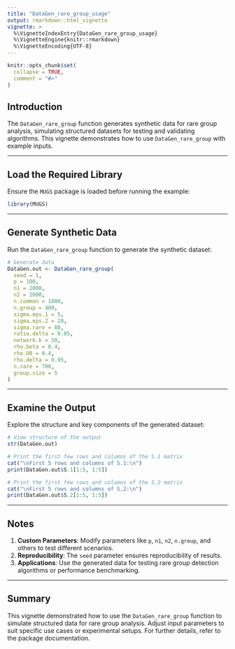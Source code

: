 ```yaml
---
title: "DataGen_rare_group_usage"
output: rmarkdown::html_vignette
vignette: >
  %\VignetteIndexEntry{DataGen_rare_group_usage}
  %\VignetteEngine{knitr::rmarkdown}
  %\VignetteEncoding{UTF-8}
---
```


```r
knitr::opts_chunk$set(
  collapse = TRUE,
  comment = "#>"
)
```

## Introduction

The `DataGen_rare_group` function generates synthetic data for rare group analysis, simulating structured datasets for testing and validating algorithms. This vignette demonstrates how to use `DataGen_rare_group` with example inputs.

---

## Load the Required Library

Ensure the `MUGS` package is loaded before running the example:

```r
library(MUGS)
```

---

## Generate Synthetic Data

Run the `DataGen_rare_group` function to generate the synthetic dataset:

```r
# Generate data
DataGen.out <- DataGen_rare_group(
  seed = 1, 
  p = 100, 
  n1 = 2000, 
  n2 = 2000, 
  n.common = 1000, 
  n.group = 400, 
  sigma.eps.1 = 5, 
  sigma.eps.2 = 20, 
  sigma.rare = 80, 
  ratio.delta = 0.05, 
  network.k = 50, 
  rho.beta = 0.4, 
  rho.U0 = 0.4, 
  rho.delta = 0.95,  
  n.rare = 700, 
  group.size = 5
)
```

---

## Examine the Output

Explore the structure and key components of the generated dataset:

```r
# View structure of the output
str(DataGen.out)

# Print the first few rows and columns of the S.1 matrix
cat("\nFirst 5 rows and columns of S.1:\n")
print(DataGen.out$S.1[1:5, 1:5])

# Print the first few rows and columns of the S.2 matrix
cat("\nFirst 5 rows and columns of S.2:\n")
print(DataGen.out$S.2[1:5, 1:5])
```

---

## Notes

1. **Custom Parameters**: Modify parameters like `p`, `n1`, `n2`, `n.group`, and others to test different scenarios.
2. **Reproducibility**: The `seed` parameter ensures reproducibility of results.
3. **Applications**: Use the generated data for testing rare group detection algorithms or performance benchmarking.

---

## Summary

This vignette demonstrated how to use the `DataGen_rare_group` function to simulate structured data for rare group analysis. Adjust input parameters to suit specific use cases or experimental setups. For further details, refer to the package documentation.
